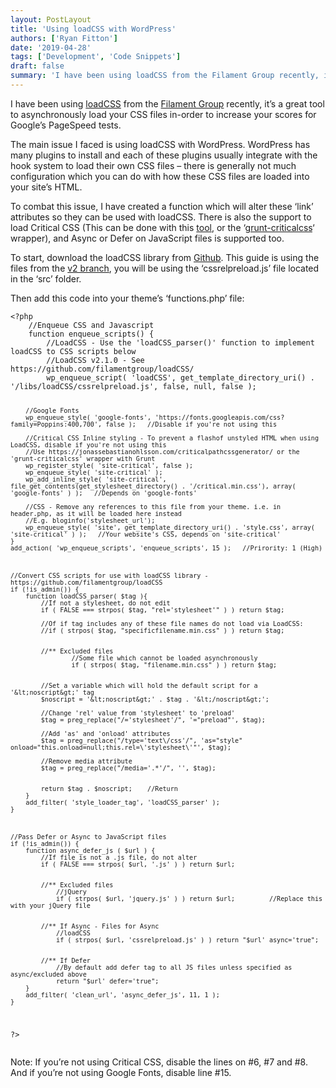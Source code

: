```yaml
---
layout: PostLayout
title: 'Using loadCSS with WordPress'
authors: ['Ryan Fitton']
date: '2019-04-28'
tags: ['Development', 'Code Snippets']
draft: false
summary: 'I have been using loadCSS from the Filament Group recently, it&amp;#8217;s a great tool to asynchronously load your CSS files in-order to increase your scores for Google&amp;#8217;s PageSpeed tests. The main issue I faced is using loadCSS with WordPress. WordPress has many plugins to install and each of these plugins usually integrate with the hook [&amp;hellip;]'
---
```


<p>I have been using <a href="https://github.com/filamentgroup/loadCSS">loadCSS</a> from the <a href="https://github.com/filamentgroup/loadCSS">Filament Group</a> recently, it&#8217;s a great tool to asynchronously load your CSS files in-order to increase your scores for Google&#8217;s PageSpeed tests.</p>
<p>The main issue I faced is using loadCSS with WordPress. WordPress has many plugins to install and each of these plugins usually integrate with the hook system to load their own CSS files &#8211; there is generally not much configuration which you can do with how these CSS files are loaded into your site&#8217;s HTML.</p>
<p>To combat this issue, I have created a function which will alter these &#8216;link&#8217; attributes so they can be used with loadCSS. There is also the support to load Critical CSS (This can be done with this <a href="https://jonassebastianohlsson.com/criticalpathcssgenerator/">tool</a>, or the &#8216;<a href="https://github.com/filamentgroup/grunt-criticalcss">grunt-criticalcss</a>&#8216; wrapper), and Async or Defer on JavaScript files is supported too.</p>
<p>To start, download the loadCSS library from <a href="https://github.com/filamentgroup/loadCSS/releases/tag/v2.1.0">Github</a>. This guide is using the files from the <a href="https://github.com/filamentgroup/loadCSS/releases/tag/v2.1.0">v2 branch</a>, you will be using the &#8216;cssrelpreload.js&#8217; file located in the &#8216;src&#8217; folder.</p>
<p>Then add this code into your theme&#8217;s &#8216;functions.php&#8217; file:</p>
<pre class="language-php"><code class="language-php">&lt;?php
	//Enqueue CSS and Javascript
	function enqueue_scripts() {
		//LoadCSS - Use the 'loadCSS_parser()' function to implement loadCSS to CSS scripts below
		//LoadCSS v2.1.0 - See https://github.com/filamentgroup/loadCSS/
		wp_enqueue_script( 'loadCSS', get_template_directory_uri() . '/libs/loadCSS/cssrelpreload.js', false, null, false );
		
		//Google Fonts
		wp_enqueue_style( 'google-fonts', 'https://fonts.googleapis.com/css?family=Poppins:400,700', false );   //Disable if you're not using this
		
		//Critical CSS Inline styling - To prevent a flashof unstyled HTML when using LoadCSS, disable if you're not using this
		//Use https://jonassebastianohlsson.com/criticalpathcssgenerator/ or the 'grunt-criticalcss' wrapper with Grunt
		wp_register_style( 'site-critical', false );
		wp_enqueue_style( 'site-critical' );
		wp_add_inline_style( 'site-critical', file_get_contents(get_stylesheet_directory() . '/critical.min.css'), array( 'google-fonts' ) );	//Depends on 'google-fonts'

    	//CSS - Remove any references to this file from your theme. i.e. in header.php, as it will be loaded here instead
    	//E.g. bloginfo('stylesheet_url');
    	wp_enqueue_style( 'site', get_template_directory_uri() . 'style.css', array( 'site-critical' ) );   //Your website's CSS, depends on 'site-critical'
    }
    add_action( 'wp_enqueue_scripts', 'enqueue_scripts', 15 );   //Prirority: 1 (High)



    //Convert CSS scripts for use with loadCSS library - https://github.com/filamentgroup/loadCSS
    if (!is_admin()) {
    	function loadCSS_parser( $tag ){
    		//If not a stylesheet, do not edit
    		if ( FALSE === strpos( $tag, "rel='stylesheet'" ) ) return $tag;

    		//Of if tag includes any of these file names do not load via LoadCSS:
    		//if ( strpos( $tag, "specificfilename.min.css" ) ) return $tag;


    		//** Excluded files
    				//Some file which cannot be loaded asynchronously
    				if ( strpos( $tag, "filename.min.css" ) ) return $tag;


    		//Set a variable which will hold the default script for a '&lt;noscript&gt;' tag
    		$noscript = '&lt;noscript&gt;' . $tag . '&lt;/noscript&gt;';

    		//Change 'rel' value from 'stylesheet' to 'preload'
    		$tag = preg_replace("/='stylesheet'/", '="preload"', $tag);

    		//Add 'as' and 'onload' attributes
    		$tag = preg_replace("/type='text\/css'/", 'as="style" onload="this.onload=null;this.rel=\'stylesheet\'"', $tag);

    		//Remove media attribute
    		$tag = preg_replace("/media='.*'/", '', $tag);


    		return $tag . $noscript;    //Return
    	}
    	add_filter( 'style_loader_tag', 'loadCSS_parser' );
    }



    //Pass Defer or Async to JavaScript files
    if (!is_admin()) {
    	function async_defer_js ( $url ) {
    		//If file is not a .js file, do not alter
    		if ( FALSE === strpos( $url, '.js' ) ) return $url;


    		//** Excluded files
    			//jQuery
    			if ( strpos( $url, 'jquery.js' ) ) return $url;         //Replace this with your jQuery file


    		//** If Async - Files for Async
    			//loadCSS
    			if ( strpos( $url, 'cssrelpreload.js' ) ) return "$url' async='true";


    		//** If Defer
    			//By default add defer tag to all JS files unless specified as async/excluded above
    			return "$url' defer='true";
    	}
    	add_filter( 'clean_url', 'async_defer_js', 11, 1 );
    }

?&gt;</code></pre>

<p>
  Note: If you&#8217;re not using Critical CSS, disable the lines on #6, #7 and #8. And if
  you&#8217;re not using Google Fonts, disable line #15.
</p>
